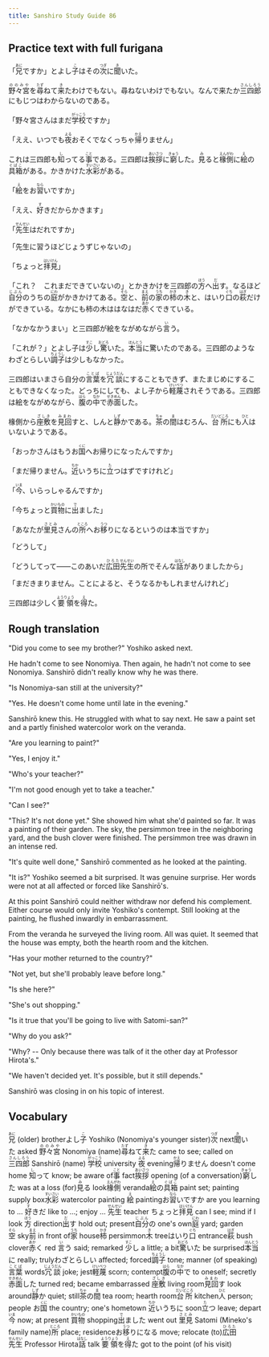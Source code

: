 ```yaml
---
title: Sanshiro Study Guide 86
---
```


## Practice text with full furigana

<p>
「<ruby><rb>兄</rb><rt>あに</rt></ruby>ですか」とよし<ruby><rb>子</rb><rt>こ</rt></ruby>はその<ruby><rb>次</rb><rt>つぎ</rt></ruby>に<ruby><rb>聞</rb><rt>き</rt></ruby>いた。
</p>

<p>
<ruby><rb>野々宮</rb><rt>ののみや</rt></ruby>を<ruby><rb>尋</rb><rt>たず</rt></ruby>ねて<ruby><rb>来</rb><rt>き</rt></ruby>たわけでもない。尋ねないわけでもない。なんで来たか<ruby><rb>三四郎</rb><rt>さんしろう</rt></ruby>にもじつはわからないのである。
</p>

<p>
「野々宮さんはまだ<ruby><rb>学校</rb><rt>がっこう</rt></ruby>ですか」
</p>

<p>
「ええ、いつでも<ruby><rb>夜</rb><rt>よる</rt></ruby>おそくでなくっちゃ<ruby><rb>帰</rb><rt>かえ</rt></ruby>りません」
</p>

<p>
これは三四郎も<ruby><rb>知</rb><rt>し</rt></ruby>ってる<ruby><rb>事</rb><rt>こと</rt></ruby>である。三四郎は<ruby><rb>挨拶</rb><rt>あいさつ</rt></ruby>に<ruby><rb>窮</rb><rt>きゅう</rt></ruby>した。<ruby><rb>見</rb><rt>み</rt></ruby>ると<ruby><rb>椽側</rb><rt>えんがわ</rt></ruby>に<ruby><rb>絵</rb><rt>え</rt></ruby>の<ruby><rb>具箱</rb><rt>ぐばこ</rt></ruby>がある。かきかけた<ruby><rb>水彩</rb><rt>すいさい</rt></ruby>がある。
</p>

<p>
「<ruby><rb>絵</rb><rt>え</rt></ruby>をお<ruby><rb>習</rb><rt>なら</rt></ruby>いですか」
</p>

<p>
「ええ、<ruby><rb>好</rb><rt>す</rt></ruby>きだからかきます」
</p>

<p>
「<ruby><rb>先生</rb><rt>せんせい</rt></ruby>はだれですか」
</p>

「先生に習うほどじょうずじゃないの」

<p>
「ちょっと<ruby><rb>拝見</rb><rt>はいけん</rt></ruby>」
</p>

<p>
「これ？　これまだできていないの」とかきかけを三四郎の<ruby><rb>方</rb><rt>ほう</rt></ruby>へ<ruby><rb>出</rb><rt>だ</rt></ruby>す。なるほど<ruby><rb>自分</rb><rt>じぶん</rt></ruby>のうちの<ruby><rb>庭</rb><rt>にわ</rt></ruby>がかきかけてある。<ruby><rb>空</rb><rt>そら</rt></ruby>と、<ruby><rb>前</rb><rt>まえ</rt></ruby>の<ruby><rb>家</rb><rt>うち</rt></ruby>の<ruby><rb>柿</rb><rt>かき</rt></ruby>の<ruby><rb>木</rb><rt>き</rt></ruby>と、はいり<ruby><rb>口</rb><rt>ぐち</rt></ruby>の<ruby><rb>萩</rb><rt>はぎ</rt></ruby>だけができている。なかにも柿の木ははなはだ<ruby><rb>赤</rb><rt>あか</rt></ruby>くできている。
</p>

<p>
「なかなかうまい」と三四郎が絵をながめながら<ruby><rb>言</rb><rt>い</rt></ruby>う。
</p>

<p>
「これが？」とよし子は<ruby><rb>少</rb><rt>すこ</rt></ruby>し<ruby><rb>驚</rb><rt>おどろ</rt></ruby>いた。<ruby><rb>本当</rb><rt>ほんとう</rt></ruby>に驚いたのである。三四郎のようなわざとらしい<ruby><rb>調子</rb><rt>ちょうし</rt></ruby>は少しもなかった。
</p>

<p>
三四郎はいまさら自分の<ruby><rb>言葉</rb><rt>ことば</rt></ruby>を<ruby><rb>冗談</rb><rt>じょうだん</rt></ruby>にすることもできず、またまじめにすることもできなくなった。どっちにしても、よし子から<ruby><rb>軽蔑</rb><rt>けいべつ</rt></ruby>されそうである。三四郎は絵をながめながら、<ruby><rb>腹</rb><rt>はら</rt></ruby>の<ruby><rb>中</rb><rt>なか</rt></ruby>で<ruby><rb>赤面</rb><rt>せきめん</rt></ruby>した。
</p>

<p>
椽側から<ruby><rb>座敷</rb><rt>ざしき</rt></ruby>を<ruby><rb>見回</rb><rt>みまわ</rt></ruby>すと、しんと<ruby><rb>静</rb><rt>しず</rt></ruby>かである。<ruby><rb>茶</rb><rt>ちゃ</rt></ruby>の<ruby><rb>間</rb><rt>ま</rt></ruby>はむろん、<ruby><rb>台所</rb><rt>だいどころ</rt></ruby>にも<ruby><rb>人</rb><rt>ひと</rt></ruby>はいないようである。
</p>

<p>
「おっかさんはもうお<ruby><rb>国</rb><rt>くに</rt></ruby>へお帰りになったんですか」
</p>

<p>
「まだ帰りません。<ruby><rb>近</rb><rt>ちか</rt></ruby>いうちに<ruby><rb>立</rb><rt>た</rt></ruby>つはずですけれど」
</p>

<p>
「<ruby><rb>今</rb><rt>いま</rt></ruby>、いらっしゃるんですか」
</p>

<p>
「今ちょっと<ruby><rb>買物</rb><rt>かいもの</rt></ruby>に<ruby><rb>出</rb><rt>で</rt></ruby>ました」
</p>

<p>
「あなたが<ruby><rb>里見</rb><rt>さとみ</rt></ruby>さんの<ruby><rb>所</rb><rt>ところ</rt></ruby>へお<ruby><rb>移</rb><rt>うつ</rt></ruby>りになるというのは本当ですか」
</p>

「どうして」

<p>
「どうしてって――このあいだ<ruby><rb>広田</rb><rt>ひろた</rt></ruby><ruby><rb>先生</rb><rt>せんせい</rt></ruby>の所でそんな<ruby><rb>話</rb><rt>はなし</rt></ruby>がありましたから」
</p>

「まだきまりません。ことによると、そうなるかもしれませんけれど」

<p>
三四郎は少しく<ruby><rb>要領</rb><rt>ようりょう</rt></ruby>を<ruby><rb>得</rb><rt>え</rt></ruby>た。
</p>


## Rough translation

"Did you come to see my brother?" Yoshiko asked next.

He hadn't come to see Nonomiya. Then again, he hadn't not come to see Nonomiya. Sanshirō didn't really know why he was there.

"Is Nonomiya-san still at the university?"

"Yes. He doesn't come home until late in the evening."

Sanshirō knew this. He struggled with what to say next. He saw a paint set and a partly finished watercolor work on the veranda.

"Are you learning to paint?"

"Yes, I enjoy it."

"Who's your teacher?"

"I'm not good enough yet to take a teacher." 

"Can I see?"

"This? It's not done yet." She showed him what she'd painted so far. It was a painting of their garden. The sky, the persimmon tree in the neighboring yard, and the bush clover were finished. The persimmon tree was drawn in an intense red.

"It's quite well done," Sanshirō commented as he looked at the painting.

"It is?" Yoshiko seemed a bit surprised. It was genuine surprise. Her words were not at all affected or forced like Sanshirō's.

At this point Sanshirō could neither withdraw nor defend his complement. Either course would only invite Yoshiko's contempt. Still looking at the painting, he flushed inwardly in embarrassment.

From the veranda he surveyed the living room. All was quiet. It seemed that the house was empty, both the hearth room and the kitchen. 

"Has your mother returned to the country?"

"Not yet, but she'll probably leave before long."

"Is she here?"

"She's out shopping."

"Is it true that you'll be going to live with Satomi-san?"

"Why do you ask?"

"Why? -- Only because there was talk of it the other day at Professor Hirota's."

"We haven't decided yet. It's possible, but it still depends."

Sanshirō was closing in on his topic of interest. 


## Vocabulary

<p>
<span class="vocabstudy"><ruby><rb>兄</rb><rt>あに</rt></ruby>&nbsp;(older) brother</span><span class="vocabstudy">よし<ruby><rb>子</rb><rt>こ</rt></ruby>&nbsp;Yoshiko (Nonomiya's younger sister)</span><span class="vocabstudy"><ruby><rb>次</rb><rt>つぎ</rt></ruby>&nbsp;next</span><span class="vocabstudy"><ruby><rb>聞</rb><rt>き</rt></ruby>いた&nbsp;asked</span>
<span class="vocabstudy"><ruby><rb>野々宮</rb><rt>ののみや</rt></ruby>&nbsp;Nonomiya (name)</span><span class="vocabstudy"><ruby><rb>尋</rb><rt>たず</rt></ruby>ねて<ruby><rb>来</rb><rt>き</rt></ruby>た&nbsp;came to see; called on</span><span class="vocabstudy"><ruby><rb>三四郎</rb><rt>さんしろう</rt></ruby>&nbsp;Sanshirō (name)</span>
<span class="vocabstudy"><ruby><rb>学校</rb><rt>がっこう</rt></ruby>&nbsp;university</span>
<span class="vocabstudy"><ruby><rb>夜</rb><rt>よる</rt></ruby>&nbsp;evening</span><span class="vocabstudy"><ruby><rb>帰</rb><rt>かえ</rt></ruby>りません&nbsp;doesn't come home</span>
<span class="vocabstudy"><ruby><rb>知</rb><rt>し</rt></ruby>って&nbsp;know; be aware of</span><span class="vocabstudy"><ruby><rb>事</rb><rt>こと</rt></ruby>&nbsp;fact</span><span class="vocabstudy"><ruby><rb>挨拶</rb><rt>あいさつ</rt></ruby>&nbsp;opening (of a conversation)</span><span class="vocabstudy"><ruby><rb>窮</rb><rt>きゅう</rt></ruby>した&nbsp;was at a loss (for)</span><span class="vocabstudy"><ruby><rb>見</rb><rt>み</rt></ruby>る&nbsp;look</span><span class="vocabstudy"><ruby><rb>椽側</rb><rt>えんがわ</rt></ruby>&nbsp;veranda</span><span class="vocabstudy"><ruby><rb>絵</rb><rt>え</rt></ruby>の<ruby><rb>具箱</rb><rt>ぐばこ</rt></ruby>&nbsp;paint set; painting supply box</span><span class="vocabstudy"><ruby><rb>水彩</rb><rt>すいさい</rt></ruby>&nbsp;watercolor painting</span>
<span class="vocabstudy"><ruby><rb>絵</rb><rt>え</rt></ruby>&nbsp;painting</span><span class="vocabstudy">お<ruby><rb>習</rb><rt>なら</rt></ruby>いですか&nbsp;are you learning to ...</span>
<span class="vocabstudy"><ruby><rb>好</rb><rt>す</rt></ruby>きだ&nbsp;like to ...; enjoy ...</span>
<span class="vocabstudy"><ruby><rb>先生</rb><rt>せんせい</rt></ruby>&nbsp;teacher</span>
<span class="vocabstudy">ちょっと<ruby><rb>拝見</rb><rt>はいけん</rt></ruby>&nbsp;can I see; mind if I look</span>
<span class="vocabstudy"><ruby><rb>方</rb><rt>ほう</rt></ruby>&nbsp;direction</span><span class="vocabstudy"><ruby><rb>出</rb><rt>だ</rt></ruby>す&nbsp;hold out; present</span><span class="vocabstudy"><ruby><rb>自分</rb><rt>じぶん</rt></ruby>の&nbsp;one's own</span><span class="vocabstudy"><ruby><rb>庭</rb><rt>にわ</rt></ruby>&nbsp;yard; garden</span><span class="vocabstudy"><ruby><rb>空</rb><rt>そら</rt></ruby>&nbsp;sky</span><span class="vocabstudy"><ruby><rb>前</rb><rt>まえ</rt></ruby>&nbsp;in front of</span><span class="vocabstudy"><ruby><rb>家</rb><rt>うち</rt></ruby>&nbsp;house</span><span class="vocabstudy"><ruby><rb>柿</rb><rt>かき</rt></ruby>&nbsp;persimmon</span><span class="vocabstudy"><ruby><rb>木</rb><rt>き</rt></ruby>&nbsp;tree</span><span class="vocabstudy">はいり<ruby><rb>口</rb><rt>ぐち</rt></ruby>&nbsp;entrance</span><span class="vocabstudy"><ruby><rb>萩</rb><rt>はぎ</rt></ruby>&nbsp;bush clover</span><span class="vocabstudy"><ruby><rb>赤</rb><rt>あか</rt></ruby>く&nbsp;red</span>
<span class="vocabstudy"><ruby><rb>言</rb><rt>い</rt></ruby>う&nbsp;said; remarked</span>
<span class="vocabstudy"><ruby><rb>少</rb><rt>すこ</rt></ruby>し&nbsp;a little; a bit</span><span class="vocabstudy"><ruby><rb>驚</rb><rt>おどろ</rt></ruby>いた&nbsp;be surprised</span><span class="vocabstudy"><ruby><rb>本当</rb><rt>ほんとう</rt></ruby>に&nbsp;really; truly</span><span class="vocabstudy">わざとらしい&nbsp;affected; forced</span><span class="vocabstudy"><ruby><rb>調子</rb><rt>ちょうし</rt></ruby>&nbsp;tone; manner (of speaking)</span>
<span class="vocabstudy"><ruby><rb>言葉</rb><rt>ことば</rt></ruby>&nbsp;words</span><span class="vocabstudy"><ruby><rb>冗談</rb><rt>じょうだん</rt></ruby>&nbsp;joke; jest</span><span class="vocabstudy"><ruby><rb>軽蔑</rb><rt>けいべつ</rt></ruby>&nbsp;scorn; contempt</span><span class="vocabstudy"><ruby><rb>腹</rb><rt>はら</rt></ruby>の<ruby><rb>中</rb><rt>なか</rt></ruby>で&nbsp;to oneself; secretly</span><span class="vocabstudy"><ruby><rb>赤面</rb><rt>せきめん</rt></ruby>した&nbsp;turned red; became embarrassed</span>
<span class="vocabstudy"><ruby><rb>座敷</rb><rt>ざしき</rt></ruby>&nbsp;living room</span><span class="vocabstudy"><ruby><rb>見回</rb><rt>みまわ</rt></ruby>す&nbsp;look around</span><span class="vocabstudy"><ruby><rb>静</rb><rt>しず</rt></ruby>か&nbsp;quiet; still</span><span class="vocabstudy"><ruby><rb>茶</rb><rt>ちゃ</rt></ruby>の<ruby><rb>間</rb><rt>ま</rt></ruby>&nbsp;tea room; hearth room</span><span class="vocabstudy"><ruby><rb>台所</rb><rt>だいどころ</rt></ruby>&nbsp;kitchen</span><span class="vocabstudy"><ruby><rb>人</rb><rt>ひと</rt></ruby>&nbsp;person; people</span>
<span class="vocabstudy">お<ruby><rb>国</rb><rt>くに</rt></ruby>&nbsp;the country; one's hometown</span>
<span class="vocabstudy"><ruby><rb>近</rb><rt>ちか</rt></ruby>いうちに&nbsp;soon</span><span class="vocabstudy"><ruby><rb>立</rb><rt>た</rt></ruby>つ&nbsp;leave; depart</span>
<span class="vocabstudy"><ruby><rb>今</rb><rt>いま</rt></ruby>&nbsp;now; at present</span>
<span class="vocabstudy"><ruby><rb>買物</rb><rt>かいもの</rt></ruby>&nbsp;shopping</span><span class="vocabstudy"><ruby><rb>出</rb><rt>で</rt></ruby>ました&nbsp;went out</span>
<span class="vocabstudy"><ruby><rb>里見</rb><rt>さとみ</rt></ruby>&nbsp;Satomi (Mineko's family name)</span><span class="vocabstudy"><ruby><rb>所</rb><rt>ところ</rt></ruby>&nbsp;place; residence</span><span class="vocabstudy">お<ruby><rb>移</rb><rt>うつ</rt></ruby>りになる&nbsp;move; relocate (to)</span>
<span class="vocabstudy"><ruby><rb>広田</rb><rt>ひろた</rt></ruby><ruby><rb>先生</rb><rt>せんせい</rt></ruby>&nbsp;Professor Hirota</span><span class="vocabstudy"><ruby><rb>話</rb><rt>はなし</rt></ruby>&nbsp;talk</span>
<span class="vocabstudy"><ruby><rb>要領</rb><rt>ようりょう</rt></ruby>を<ruby><rb>得</rb><rt>え</rt></ruby>た&nbsp;got to the point (of his visit)</span>
</p>
